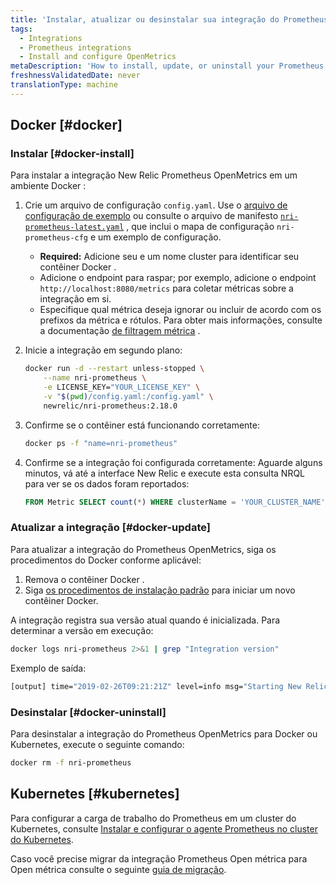 ```yaml
---
title: 'Instalar, atualizar ou desinstalar sua integração do Prometheus OpenMetrics'
tags:
  - Integrations
  - Prometheus integrations
  - Install and configure OpenMetrics
metaDescription: 'How to install, update, or uninstall your Prometheus OpenMetrics integration with New Relic for your Docker or Kubernetes environment.'
freshnessValidatedDate: never
translationType: machine
---
```


## Docker [#docker]

### Instalar [#docker-install]

Para instalar a integração New Relic Prometheus OpenMetrics em um ambiente Docker :

1. Crie um arquivo de configuração `config.yaml`. Use o [arquivo de configuração de exemplo](/docs/integrations/prometheus-integrations/install-configure/configure-prometheus-openmetrics-integration#example-configuration-file) ou consulte o arquivo de manifesto [`nri-prometheus-latest.yaml`](https://download.newrelic.com/infrastructure_agent/integrations/kubernetes/nri-prometheus-latest.yaml) , que inclui o mapa de configuração `nri-prometheus-cfg` e um exemplo de configuração.

   * <DNT>**Required:**</DNT> Adicione seu <InlinePopover type="licenseKey" />e um nome cluster para identificar seu contêiner Docker .
   * Adicione o endpoint para raspar; por exemplo, adicione o endpoint `http://localhost:8080/metrics` para coletar métricas sobre a integração em si.
   * Especifique qual métrica deseja ignorar ou incluir de acordo com os prefixos da métrica e rótulos. Para obter mais informações, consulte a documentação [de filtragem métrica](/docs/infrastructure/prometheus-integrations/install-configure-prometheus-agent/setup-prometheus-agent/#drop-keep-metrics) .

2. Inicie a integração em segundo plano:

   ```sh
   docker run -d --restart unless-stopped \
       --name nri-prometheus \
       -e LICENSE_KEY="YOUR_LICENSE_KEY" \
       -v "$(pwd)/config.yaml:/config.yaml" \
       newrelic/nri-prometheus:2.18.0
   ```

3. Confirme se o contêiner está funcionando corretamente:

   ```sh
   docker ps -f "name=nri-prometheus"
   ```

4. Confirme se a integração foi configurada corretamente: Aguarde alguns minutos, vá até a interface New Relic e execute esta consulta NRQL para ver se os dados foram reportados:

   ```sql
   FROM Metric SELECT count(*) WHERE clusterName = 'YOUR_CLUSTER_NAME' SINCE 1 hour ago
   ```

<InstallFeedback />

### Atualizar a integração [#docker-update]

Para atualizar a integração do Prometheus OpenMetrics, siga os procedimentos do Docker conforme aplicável:

1. Remova o contêiner Docker .
2. Siga [os procedimentos de instalação padrão](#docker-install) para iniciar um novo contêiner Docker.

A integração registra sua versão atual quando é inicializada. Para determinar a versão em execução:

```sh
docker logs nri-prometheus 2>&1 | grep "Integration version"
```

Exemplo de saída:

```sh
[output] time="2019-02-26T09:21:21Z" level=info msg="Starting New Relic's Prometheus OpenMetrics Integration version 1.0.0"
```

### Desinstalar [#docker-uninstall]

Para desinstalar a integração do Prometheus OpenMetrics para Docker ou Kubernetes, execute o seguinte comando:

```sh
docker rm -f nri-prometheus
```

## Kubernetes [#kubernetes]

Para configurar a carga de trabalho do Prometheus em um cluster do Kubernetes, consulte [Instalar e configurar o agente Prometheus no cluster do Kubernetes](/docs/infrastructure/prometheus-integrations/install-configure-prometheus-agent/install-prometheus-agent).

Caso você precise migrar da integração Prometheus Open métrica para Open métrica consulte o seguinte [guia de migração](/docs/infrastructure/prometheus-integrations/install-configure-prometheus-agent/migration-guide).